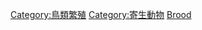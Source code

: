 {{Cat main|巢寄生}}

[[Category:鳥類繁殖|Category:鳥類繁殖]]
[[Category:寄生動物|Category:寄生動物]]
[[Category:動物生殖|Brood]]